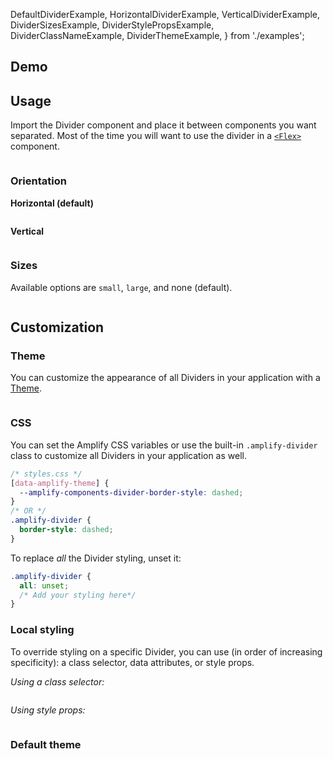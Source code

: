   DefaultDividerExample,
  HorizontalDividerExample,
  VerticalDividerExample,
  DividerSizesExample,
  DividerStylePropsExample,
  DividerClassNameExample,
  DividerThemeExample,
} from './examples';

## Demo

<DividerDemo />

## Usage

Import the Divider component and place it between components you want separated. Most of the time you will want to use the divider in a [`<Flex>`](/components/flex) component.

<Example>
  <DefaultDividerExample />
  <ExampleCode>

```jsx file=./examples/DefaultDividerExample.tsx

```

  </ExampleCode>
</Example>

### Orientation

**Horizontal (default)**

<Example>
  <HorizontalDividerExample />
  <ExampleCode>

```jsx file=./examples/HorizontalDividerExample.tsx

```

  </ExampleCode>
</Example>

**Vertical**

<Example>
  <VerticalDividerExample />
  <ExampleCode>

```jsx file=./examples/VerticalDividerExample.tsx

```

  </ExampleCode>
</Example>

### Sizes

Available options are `small`, `large`, and none (default).

<Example>
  <DividerSizesExample />
  <ExampleCode>

```jsx file=./examples/DividerSizesExample.tsx

```

  </ExampleCode>
</Example>

## Customization

### Theme

You can customize the appearance of all Dividers in your application with a [Theme](/theming).

<Example>
  <DividerThemeExample />
  <ExampleCode>

```jsx file=./examples/DividerThemeExample.tsx

```

  </ExampleCode>
</Example>

### CSS

You can set the Amplify CSS variables or use the built-in `.amplify-divider` class to customize all Dividers in your application as well.

<Example>
  <Divider className="border-style-override" />
  <ExampleCode>

```css
/* styles.css */
[data-amplify-theme] {
  --amplify-components-divider-border-style: dashed;
}
/* OR */
.amplify-divider {
  border-style: dashed;
}
```

</ExampleCode>
</Example>

To replace _all_ the Divider styling, unset it:

```css
.amplify-divider {
  all: unset;
  /* Add your styling here*/
}
```

### Local styling

To override styling on a specific Divider, you can use (in order of increasing specificity): a class selector, data attributes, or style props.

_Using a class selector:_

<Example>
  <DividerClassNameExample />
  <ExampleCode>

```jsx file=./examples/DividerClassNameExample.tsx

```

  </ExampleCode>
</Example>

_Using style props:_

<Example>
  <DividerStylePropsExample />
  <ExampleCode>

```jsx file=./examples/DividerStylePropsExample.tsx

```

  </ExampleCode>
</Example>

### Default theme

```js file=../../../../../packages/ui/src/theme/tokens/components/divider.js

```
